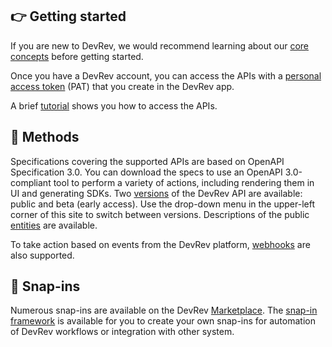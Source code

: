 ## 👉 Getting started

If you are new to DevRev, we would recommend learning about our [core concepts](https://docs.devrev.ai/intro) before getting started.

Once you have a DevRev account, you can access the APIs with a [personal access token](/about/authentication) (PAT) that you create in the DevRev app.

A brief [tutorial](/about/getting-started) shows you how to access the APIs.

## 🧬 Methods

Specifications covering the supported APIs are based on OpenAPI Specification 3.0. You can download the specs to use an OpenAPI 3.0-compliant tool to perform a variety of actions, including rendering them in UI and generating SDKs. Two [versions](/about/versioning) of the DevRev API are available: public and beta (early access). Use the drop-down menu in the upper-left corner of this site to switch between versions. Descriptions of the public [entities](/about/entities) are available.

To take action based on events from the DevRev platform, [webhooks](/guides/getting-started-with-webhooks) are also supported. 

## 🧩 Snap-ins

Numerous snap-ins are available on the DevRev [Marketplace](https://devrev.ai/marketplace). The [snap-in framework](/snap-in-development/concepts) is available for you to create your own snap-ins for automation of DevRev workflows or integration with other system.
